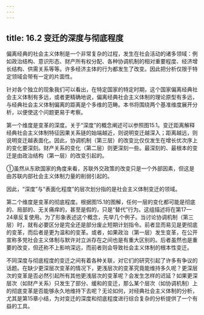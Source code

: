 ```yaml
---
---
---
```

title: 16.2 变迁的深度与彻底程度
---



偏离经典的社会主义体制是一个非常复杂的过程，发生在社会活动的诸多领域：例如政治结构、意识形态、财产所有权分配、各种协调机制的相对重要程度、经济增长结构、供需关系等等。许多经济主体的行为都发生了改变。因此把分析仅限于特定领域会带有一定的片面性。

针对各个独立的现象我们可以看出，在特定国家的特定时期，这个国家偏离经典社会主义体制有多远，或者更精确地说，偏离经典社会主义体制的理论原型有多远，与经典社会主义体制偏离的距离是个多维的范畴。本书将围绕两个基准维度展开分析，以便使这个问题更易于考察。

第一个维度是变革的深度。关于“深度”的概念阐述可以参照图15.1。变迁距离解释经典社会主义体制特征因果关系链的始端越近，则说明变迁越深入；距离越远，则说明变迁越表面化。因此，协调机制（第三层）的改变比仅仅发生在增长优次序上的变化要深刻。财产关系的变化（第二层）则更深刻一些。最深刻的、最根本的变迁是由政治结构（第一层）的改变引起的。

①虽然从东欧国家的角度来看，苏联外交政策的改变只是一个外部因素，但这是由苏联内部社会主义体制力量的削弱引起的。

因此，“深度”与“表面化程度”的层次划分指的是社会主义体制变迁的领域。

第二个维度是变革的彻底程度。根据图15.1的图解，任何一层的变化都可能是彻底的、局部的、无关痛痒的，甚至是假的，只是“替代”行为。这组描述将在第17—24章反复使用。为了形象表述这个概念，先举几个例子。当讨论协调机制（第三层）时，就有必要区分是完全还是部分废止短期计划指令。前者显而易见是更彻底的变革，而后者是更为温和的变革。或者，如果政治（第一层）发生变革，在公开宣称多党社会主义体制与默许对立派存在之间也是有重大区别的。后者虽然也是重要的改变，但还称不上影响深远，而前者则会导致社会主义体制的根本性变迁。

不同深度与彻底程度的变迁之间有着各种关联，对它们的研究引起了许多有争议的话题。在缺少更深层次变革的情况下，更浅层次的变革究竟能维持多久呢？更深层次的变革是否必然引起所有其他更浅层次的变革呢？会发生怎样的迟延？如果更深层次（如财产关系）只发生了部分、缓和的变迁，那么某个层次（如协调机制）上的彻底变革是否能够永久地维持下去呢？无论如何，对经典社会主义体制的分析，尤其是第15章小结，为对变迁的深度和彻底程度进行综合复杂的分析提供了一个有益的工具。